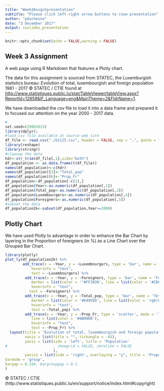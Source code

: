 ---
title: "Week3Assgntpresentation"
subtitle: "Please click left-right arrow buttons to view presentation"
author: "pduchesne"
date: "3 December 2017"
output: ioslides_presentation
---

```{r setup, include=FALSE}
knitr::opts_chunk$set(echo = FALSE,warning = FALSE)
```

## Week 3 Assignment

A web page using R Markdown that features a Plotly chart.  

The data for this assignment is sourced from STATEC, the Luxemburgish statistics bureau:
Evolution of total, luxembourgish and foreign population 1961 - 2017 © STATEC / CTIE found at <http://www.statistiques.public.lu/stat/TableViewer/tableView.aspx?ReportId=12858&IF_Language=eng&MainTheme=2&FldrName=1>.

We have downloaded the csv file to load it into a data frame and prepared it to focused our attention on the year 2000 - 2017 data.
```{r load_popLU_data, message=FALSE, warning=FALSE}
#
set.seed=(29092015)
library(dplyr);
#load csv file available at source web site
df_file <- read.csv("./b1115.csv", header = FALSE, sep = ",", quote = "\"",na.strings="", stringsAsFactors=FALSE)
library(reshape)
library(stringr)
#cleanup the data
hdr<-str_trim(df_file[,1],side="both")
df_population <- as.data.frame(t(df_file))
names(df_population)<-c(hdr)
names(df_population)[3]<-"Total_pop"
names(df_population)[6]<-"Prop_Fr"
df_population<-df_population[-c(1),]
df_population$Year<-as.numeric(df_population[,1])
df_population$Total_pop<-as.numeric(df_population[,3])
df_population$Luxembourgers<-as.numeric(df_population[,4])
df_population$Foreigners<-as.numeric(df_population[,5])
#subset the data
df_population2k<-subset(df_population,Year>=2000)

```

## Plotly Chart
We have used Plotly to advantage in order to enhance the Bar Chart by layering in the Proportion of foreigners (in %) as a Line Chart over the Grouped Bar Chart.

```{r pressure, echo=FALSE, message=FALSE, warning=FALSE}
library(plotly)
plot_ly(df_population2k) %>%
        add_trace(x = ~Year, y = ~Luxembourgers, type = 'bar', name = 'Luxembourgers', marker = list(color = '#FFD700', line = list(color = '#FFB90F', width = 1)),
            hoverinfo = "text",
            text = ~Luxembourgers) %>%
         add_trace(x = ~Year, y = ~Foreigners, type = 'bar', name = 'Foreigners',
            marker = list(color = '"#FF3030', line = list(color = '#CD6600', width = 1)),
            hoverinfo = "text",
           text = ~Foreigners) %>%
         add_trace(x = ~Year, y = ~Total_pop, type = 'bar', name = 'Total population',
            marker = list(color = '#6495ED', line = list(color = 'rgb(8,48,107)', width = 1)),
            hoverinfo = "text",
            text = ~Total_pop) %>%
         add_trace(x = ~Year, y = ~Prop_Fr, type = 'scatter', mode = 'lines', name = 'Proportion of foreigners (in %)', yaxis = 'y2',
            line = list(color = '#8B0000'),
            hoverinfo = "text",
            text = ~Prop_Fr) %>%
  layout(title = 'Evolution of total, luxembourgish and foreign population 2000 - 2017',
         xaxis = list(title = "", tickangle = -45),
         yaxis = list(side = 'left', title = 'Population'
#                     , showgrid = FALSE, zeroline = FALSE
                      ),
         yaxis2 = list(side = 'right', overlaying = "y", title = 'Proportion of foreigners (in %)', showgrid = FALSE, zeroline = FALSE),
barmode = 'group', 
bargap = 0.15#, bargroupgap = 0.1
)        
```

© STATEC / CTIE (http://www.statistiques.public.lu/en/support/notice/index.html#copyright)

